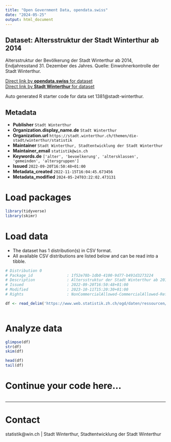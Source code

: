 ```yaml
---
title: "Open Government Data, opendata.swiss"
date: "2024-05-25"
output: html_document
---
```


## Dataset: Altersstruktur der Stadt Winterthur ab 2014

Altersstruktur der Bevölkerung der Stadt Winterthur ab 2014, Endjahresstand 31. Dezember des Jahres. Quelle: Einwohnerkontrolle der Stadt Winterthur.

[Direct link by **opendata.swiss** for dataset](https://opendata.swiss/de/dataset/altersstruktur-der-stadt-winterthur-ab-2014)<br>
[Direct link by **Stadt Winterthur** for dataset](https://stadt.winterthur.ch/themen/die-stadt/winterthur/statistik/bevoelkerung)

Auto generated R starter code for data set 1381@stadt-winterthur.

## Metadata

- **Publisher** `Stadt Winterthur`
- **Organization.display_name.de** `Stadt Winterthur`
- **Organization.url** `https://stadt.winterthur.ch/themen/die-stadt/winterthur/statistik`
- **Maintainer** `Stadt Winterthur, Stadtentwicklung der Stadt Winterthur`
- **Maintainer_email** `statistik@win.ch`
- **Keywords.de** `['alter', 'bevoelkerung', 'altersklassen', 'gemeinden', 'altersgruppen']`
- **Issued** `2022-09-20T16:50:48+01:00`
- **Metadata_created** `2022-11-15T16:04:45.673456`
- **Metadata_modified** `2024-05-24T03:22:02.473131`


# Load packages

```r

library(tidyverse)
library(skimr)

```

# Load data

-   The dataset has 1 distribution(s) in CSV format.
-   All available CSV distributions are listed below and can be read into a tibble.

```r

# Distribution 0
# Package_id               : 1f52e78b-1db0-4100-9d77-b491d3273224
# Description              : Altersstruktur der Stadt Winterthur ab 2014. Variablen: 'Jahr'; 'Altersklasse' = 5-Jahres-Altersklassen. Personen älter als 95 sind in der Klasse "95+" zusammengefasst; 'Anzahl' = Anzahl Personen pro Klasse.
# Issued                   : 2022-09-20T16:50:48+01:00
# Modified                 : 2023-10-11T15:20:30+01:00
# Rights                   : NonCommercialAllowed-CommercialAllowed-ReferenceRequired

df <- read_delim('https://www.web.statistik.zh.ch/ogd/daten/ressourcen/KTZH_00001381_00003062.csv')



```

# Analyze data

```r

glimpse(df)
str(df)
skim(df)

head(df)
tail(df)

```

# Continue your code here...

```r

```

------------------------------------------------------------------------

# Contact

statistik@win.ch | Stadt Winterthur, Stadtentwicklung der Stadt Winterthur
